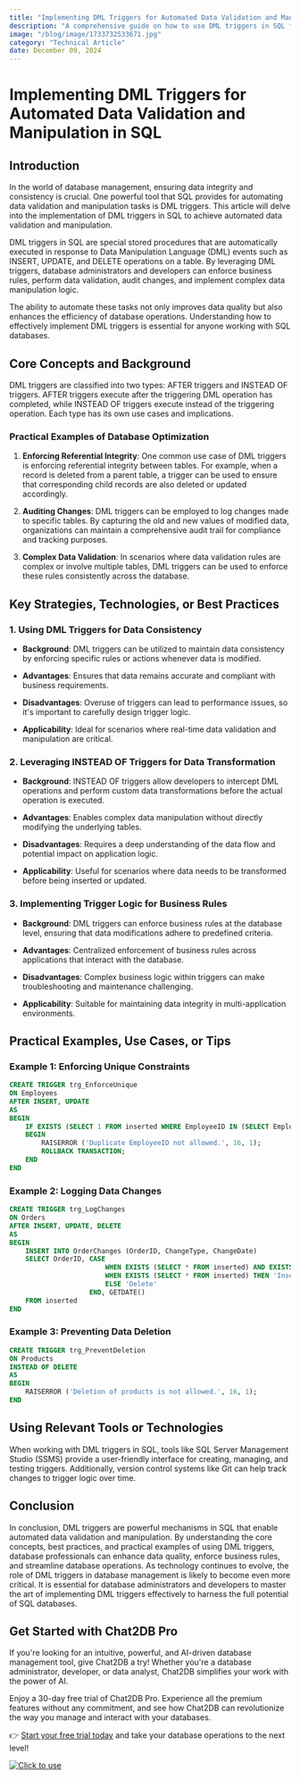 ```yaml
---
title: "Implementing DML Triggers for Automated Data Validation and Manipulation in SQL"
description: "A comprehensive guide on how to use DML triggers in SQL for automating data validation and manipulation tasks."
image: "/blog/image/1733732533671.jpg"
category: "Technical Article"
date: December 09, 2024
---
```


# Implementing DML Triggers for Automated Data Validation and Manipulation in SQL


<Authors date="December 09, 2024">
  <Author name="Rowan Hill" link="https://chat2db.ai" />
</Authors>

## Introduction

In the world of database management, ensuring data integrity and consistency is crucial. One powerful tool that SQL provides for automating data validation and manipulation tasks is DML triggers. This article will delve into the implementation of DML triggers in SQL to achieve automated data validation and manipulation.

DML triggers in SQL are special stored procedures that are automatically executed in response to Data Manipulation Language (DML) events such as INSERT, UPDATE, and DELETE operations on a table. By leveraging DML triggers, database administrators and developers can enforce business rules, perform data validation, audit changes, and implement complex data manipulation logic.

The ability to automate these tasks not only improves data quality but also enhances the efficiency of database operations. Understanding how to effectively implement DML triggers is essential for anyone working with SQL databases.

## Core Concepts and Background

DML triggers are classified into two types: AFTER triggers and INSTEAD OF triggers. AFTER triggers execute after the triggering DML operation has completed, while INSTEAD OF triggers execute instead of the triggering operation. Each type has its own use cases and implications.

### Practical Examples of Database Optimization

1. **Enforcing Referential Integrity**: One common use case of DML triggers is enforcing referential integrity between tables. For example, when a record is deleted from a parent table, a trigger can be used to ensure that corresponding child records are also deleted or updated accordingly.

2. **Auditing Changes**: DML triggers can be employed to log changes made to specific tables. By capturing the old and new values of modified data, organizations can maintain a comprehensive audit trail for compliance and tracking purposes.

3. **Complex Data Validation**: In scenarios where data validation rules are complex or involve multiple tables, DML triggers can be used to enforce these rules consistently across the database.

## Key Strategies, Technologies, or Best Practices

### 1. Using DML Triggers for Data Consistency

- **Background**: DML triggers can be utilized to maintain data consistency by enforcing specific rules or actions whenever data is modified.

- **Advantages**: Ensures that data remains accurate and compliant with business requirements.

- **Disadvantages**: Overuse of triggers can lead to performance issues, so it's important to carefully design trigger logic.

- **Applicability**: Ideal for scenarios where real-time data validation and manipulation are critical.

### 2. Leveraging INSTEAD OF Triggers for Data Transformation

- **Background**: INSTEAD OF triggers allow developers to intercept DML operations and perform custom data transformations before the actual operation is executed.

- **Advantages**: Enables complex data manipulation without directly modifying the underlying tables.

- **Disadvantages**: Requires a deep understanding of the data flow and potential impact on application logic.

- **Applicability**: Useful for scenarios where data needs to be transformed before being inserted or updated.

### 3. Implementing Trigger Logic for Business Rules

- **Background**: DML triggers can enforce business rules at the database level, ensuring that data modifications adhere to predefined criteria.

- **Advantages**: Centralized enforcement of business rules across applications that interact with the database.

- **Disadvantages**: Complex business logic within triggers can make troubleshooting and maintenance challenging.

- **Applicability**: Suitable for maintaining data integrity in multi-application environments.

## Practical Examples, Use Cases, or Tips

### Example 1: Enforcing Unique Constraints

```sql
CREATE TRIGGER trg_EnforceUnique
ON Employees
AFTER INSERT, UPDATE
AS
BEGIN
    IF EXISTS (SELECT 1 FROM inserted WHERE EmployeeID IN (SELECT EmployeeID FROM Employees GROUP BY EmployeeID HAVING COUNT(*) > 1))
    BEGIN
        RAISERROR ('Duplicate EmployeeID not allowed.', 16, 1);
        ROLLBACK TRANSACTION;
    END
END
```

### Example 2: Logging Data Changes

```sql
CREATE TRIGGER trg_LogChanges
ON Orders
AFTER INSERT, UPDATE, DELETE
AS
BEGIN
    INSERT INTO OrderChanges (OrderID, ChangeType, ChangeDate)
    SELECT OrderID, CASE
                        WHEN EXISTS (SELECT * FROM inserted) AND EXISTS (SELECT * FROM deleted) THEN 'Update'
                        WHEN EXISTS (SELECT * FROM inserted) THEN 'Insert'
                        ELSE 'Delete'
                    END, GETDATE()
    FROM inserted
END
```

### Example 3: Preventing Data Deletion

```sql
CREATE TRIGGER trg_PreventDeletion
ON Products
INSTEAD OF DELETE
AS
BEGIN
    RAISERROR ('Deletion of products is not allowed.', 16, 1);
END
```

## Using Relevant Tools or Technologies

When working with DML triggers in SQL, tools like SQL Server Management Studio (SSMS) provide a user-friendly interface for creating, managing, and testing triggers. Additionally, version control systems like Git can help track changes to trigger logic over time.

## Conclusion

In conclusion, DML triggers are powerful mechanisms in SQL that enable automated data validation and manipulation. By understanding the core concepts, best practices, and practical examples of using DML triggers, database professionals can enhance data quality, enforce business rules, and streamline database operations. As technology continues to evolve, the role of DML triggers in database management is likely to become even more critical. It is essential for database administrators and developers to master the art of implementing DML triggers effectively to harness the full potential of SQL databases.

## Get Started with Chat2DB Pro

If you're looking for an intuitive, powerful, and AI-driven database management tool, give Chat2DB a try! Whether you're a database administrator, developer, or data analyst, Chat2DB simplifies your work with the power of AI.

Enjoy a 30-day free trial of Chat2DB Pro. Experience all the premium features without any commitment, and see how Chat2DB can revolutionize the way you manage and interact with your databases.

👉 [Start your free trial today](https://chat2db.ai/pricing) and take your database operations to the next level!


[![Click to use](/image/blog/bg/chat2db.jpg)](https://chat2db.ai/)
